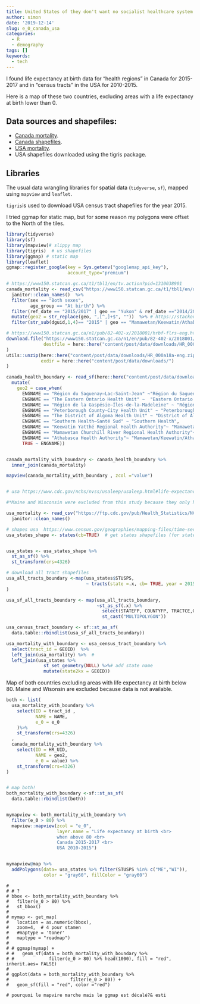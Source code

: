 ```yaml
---
title: United States of they don't want no socialist healthcare system
author: simon
date: '2019-12-14'
slug: e_0_canada_usa
categories:
  - R
  - demography
tags: []
keywords:
  - tech
---
```


I found life expectancy at birth data for "health regions" in Canada for 2015-2017 and in "census tracts" in the USA for 2010-2015.  

Here is a map of these two countries, excluding areas with a life expectancy at birth lower than 0.

## Data sources and shapefiles:  
* [Canada mortality]("https://www150.statcan.gc.ca/t1/tbl1/en/tv.action?pid=1310038901"). 
* [Canada shapefiles]("https://www150.statcan.gc.ca/n1/en/pub/82-402-x/2018001/data-donnees/boundary-limites/arcinfo/HR_000a18a-eng.zip?st=-yCcI4RR"). 
* [USA mortality]("https://www.cdc.gov/nchs/nvss/usaleep/usaleep.html#life-expectancy"). 
* USA shapefiles downloaded using the tigris package.  

## Libraries  

The usual data wrangling libraries for spatial data (`tidyverse`, `sf`), mapped using `mapview` and `leaflet`.  

`tigris`is used to download USA census tract shapefiles for the year 2015.  

I tried ggmap for static map, but for some reason my polygons were offset to the North of the tiles.  
```r
library(tidyverse)
library(sf)
library(mapview)# slippy map
library(tigris)  # us shapefiles
library(ggmap) # static map
library(leaflet)
ggmap::register_google(key = Sys.getenv("googlemap_api_key"),
                       account_type="premium")

```



```r
# https://www150.statcan.gc.ca/t1/tbl1/en/tv.action?pid=1310038901
canada_mortality <- read_csv("https://www150.statcan.gc.ca/t1/tbl1/en/dtl!downloadDbLoadingData-nonTraduit.action?pid=1310038901&latestN=5&startDate=&endDate=&csvLocale=en&selectedMembers=%5B%5B49%2C93%2C82%2C95%2C103%2C57%2C73%2C42%2C139%2C83%2C22%2C1%2C4%2C21%2C84%2C114%2C39%2C30%2C38%2C53%2C46%2C132%2C40%2C18%2C115%2C100%2C33%2C52%2C41%2C97%2C112%2C17%2C9%2C15%2C50%2C31%2C102%2C28%2C45%2C66%2C87%2C138%2C107%2C119%2C8%2C23%2C54%2C47%2C51%2C108%2C141%2C105%2C77%2C26%2C129%2C20%2C127%2C143%2C121%2C48%2C118%2C101%2C58%2C96%2C94%2C12%2C36%2C5%2C86%2C69%2C10%2C111%2C80%2C16%2C3%2C71%2C85%2C104%2C78%2C59%2C65%2C25%2C90%2C11%2C64%2C76%2C109%2C68%2C79%2C91%2C34%2C29%2C44%2C106%2C7%2C133%2C32%2C35%2C123%2C63%2C43%2C113%2C140%2C56%2C124%2C110%2C13%2C19%2C88%2C75%2C70%2C6%2C89%2C136%2C2%2C131%2C55%2C142%2C14%2C125%2C137%2C37%2C72%2C67%2C116%2C128%2C74%2C135%2C98%2C60%2C99%2C120%2C27%2C61%2C92%2C62%2C81%2C24%5D%2C%5B1%5D%2C%5B1%5D%2C%5B1%5D%5D") %>%
  janitor::clean_names()  %>%
  filter(sex == "Both sexes", 
         age_group == "At birth") %>%
  filter(ref_date == "2015/2017" | geo == "Yukon" & ref_date =="2014/2016")  %>% 
  mutate(geo2 = str_replace(geo, ",[^,]+$", ""))  %>% # https://stackoverflow.com/questions/40142682/remove-everything-after-last-space-with-stringr
  filter(str_sub(dguid,1,4)== "2015" | geo == "Mamawetan/Keewatin/Athabasca, Saskatchewan")

# https://www150.statcan.gc.ca/n1/pub/82-402-x/2018001/hrbf-flrs-eng.htm
download.file("https://www150.statcan.gc.ca/n1/en/pub/82-402-x/2018001/data-donnees/boundary-limites/arcinfo/HR_000a18a-eng.zip?st=-yCcI4RR",
              destfile = here::here("content/post/data/downloads/HR_000a18a-eng.zip")
)
utils::unzip(here::here("content/post/data/downloads/HR_000a18a-eng.zip"),
             exdir = here::here("content/post/data/downloads/")
)

canada_health_boundary <- read_sf(here::here("content/post/data/downloads/HR_000a18a_e/HR_000a18a_e.shp")) %>%
  mutate(
    geo2 = case_when(
      ENGNAME == "Région du Saguenay—Lac-Saint-Jean" ~"Région du Saguenay - Lac-Saint-Jean",
      ENGNAME == "The Eastern Ontario Health Unit" ~  "Eastern Ontario Health Unit",
      ENGNAME == "Région de la Gaspésie—Îles-de-la-Madeleine" ~ "Région de la Gaspésie - Îles-de-la-Madeleine",
      ENGNAME == "Peterborough County–City Health Unit" ~ "Peterborough County-City Health Unit",
      ENGNAME == "The District of Algoma Health Unit" ~ "District of Algoma Health Unit",
      ENGNAME == "Southern Health—Santé Sud" ~ "Southern Health",
      ENGNAME == "Keewatin Yatthé Regional Health Authority"~ "Mamawetan/Keewatin/Athabasca",
      ENGNAME == "Mamawetan Churchill River Regional Health Authority"~ "Mamawetan/Keewatin/Athabasca",
      ENGNAME == "Athabasca Health Authority"~ "Mamawetan/Keewatin/Athabasca",
      TRUE ~ ENGNAME)) 


canada_mortality_with_boundary <- canada_health_boundary %>% 
  inner_join(canada_mortality)

mapview(canada_mortality_with_boundary , zcol ="value")



```



```r

# usa https://www.cdc.gov/nchs/nvss/usaleep/usaleep.html#life-expectancy

#*Maine and Wisconsin were excluded from this study because they only have 5 years of geocoded death records (2011-2015).

usa_mortality <- read_csv("https://ftp.cdc.gov/pub/Health_Statistics/NCHS/Datasets/NVSS/USALEEP/CSV/US_A.CSV") %>%
  janitor::clean_names()

# shapes usa  https://www.census.gov/geographies/mapping-files/time-series/geo/tiger-line-file.2015.html
usa_states_shape <- states(cb=TRUE)  # get states shapefiles (for states codes)


usa_states <- usa_states_shape %>% 
  st_as_sf() %>%
  st_transform(crs=4326)

# download all tract shapefiles
usa_all_tracts_boundary <-map(usa_states$STUSPS, 
                              ~ tracts(state =.x, cb= TRUE, year = 2015)
)

usa_sf_all_tracts_boundary <- map(usa_all_tracts_boundary, 
                                  ~st_as_sf(.x) %>% 
                                    select(STATEFP, COUNTYFP, TRACTCE,GEOID) %>%
                                    st_cast("MULTIPOLYGON"))

usa_census_tract_boundary <- sf::st_as_sf(
  data.table::rbindlist(usa_sf_all_tracts_boundary))

usa_mortality_with_boundary <- usa_census_tract_boundary %>% 
  select(tract_id = GEOID)  %>%
  left_join(usa_mortality) %>%  # 
  left_join(usa_states %>%  
              st_set_geometry(NULL) %>%# add state name 
              mutate(state2kx = GEOID))


```

Map of both countries excluding areas with life expectancy at birth below 80.
Maine and Wisonsin are excluded because data is not available.  

```r


both <- list(
  usa_mortality_with_boundary %>%
    select(ID = tract_id ,
           NAME = NAME,
           e_0 = e_0
    )%>%
    st_transform(crs=4326)
  ,
  canada_mortality_with_boundary %>%
    select(ID = HR_UID,
           NAME = geo2,
           e_0 = value) %>%
    st_transform(crs=4326)
)


# map both!
both_mortality_with_boundary <-sf::st_as_sf(
  data.table::rbindlist(both))


mymapview <- both_mortality_with_boundary %>%
  filter(e_0 > 80) %>%
  mapview::mapview(zcol = "e_0",
                   layer.name = "Life expectancy at birth <br> 
                   when above 80 <br>
                   Canada 2015-2017 <br>
                   USA 2010-2015")


mymapview@map %>%
  addPolygons(data= usa_states %>% filter(STUSPS %in% c("ME","WI")),
              color = "gray60", fillColor = "gray60")

```

```rstaticmap
# 
# # ?
# bbox <- both_mortality_with_boundary %>%
#   filter(e_0 > 80) %>%
#   st_bbox()
# 
# mymap <- get_map(
#   location = as.numeric(bbox),
#   zoom=4,  # 4 pour stamen
#   #maptype = 'toner'
#   maptype = "roadmap")
# 
# # ggmap(mymap) +
# #   geom_sf(data = both_mortality_with_boundary %>%
# #             filter(e_0 > 80) %>% head(1000), fill = "red", inherit.aes= FALSE)
#   
# ggplot(data = both_mortality_with_boundary %>%
#                       filter(e_0 > 80)) +
#   geom_sf(fill = "red", color ="red")

# pourquoi le mapvire marche mais le ggmap est décalé?& esti

```

